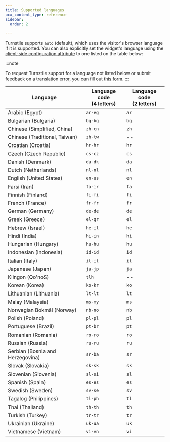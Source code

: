 ```yaml
---
title: Supported languages
pcx_content_type: reference
sidebar:
  order: 2

---
```


Turnstile supports `auto` (default), which uses the visitor's browser language if it is supported. You can also explicitly set the widget's language using the [client-side configuration attribute](/turnstile/get-started/client-side-rendering/#configurations) to one listed on the table below:

:::note

To request Turnstile support for a language not listed below or submit feedback on a translation error, you can fill out [this form](https://forms.gle/Cdz4YTRoagGpVwd7A). 
:::

| Language                         | Language code<br/>(4 letters) | Language code<br/>(2 letters) |
| -------------------------------- | ----------------------------- | ----------------------------- |
| Arabic (Egypt)                   | `ar-eg`                       | `ar`                          |
| Bulgarian (Bulgaria)             | `bg-bg`                       | `bg`                          |
| Chinese (Simplified, China)      | `zh-cn`                       | `zh`                          |
| Chinese (Traditional, Taiwan)    | `zh-tw`                       | --                            |
| Croatian (Croatia)               | `hr-hr`                       | `hr`                          |
| Czech (Czech Republic)           | `cs-cz`                       | `cs`                          |
| Danish (Denmark)                 | `da-dk`                       | `da`                          |
| Dutch (Netherlands)              | `nl-nl`                       | `nl`                          |
| English (United States)          | `en-us`                       | `en`                          |
| Farsi (Iran)                     | `fa-ir`                       | `fa`                          |
| Finnish (Finland)                | `fi-fi`                       | `fi`                          |
| French (France)                  | `fr-fr`                       | `fr`                          |
| German (Germany)                 | `de-de`                       | `de`                          |
| Greek (Greece)                   | `el-gr`                       | `el`                          |
| Hebrew (Israel)                  | `he-il`                       | `he`                          |
| Hindi (India)                    | `hi-in`                       | `hi`                          |
| Hungarian (Hungary)              | `hu-hu`                       | `hu`                          |
| Indonesian (Indonesia)           | `id-id`                       | `id`                          |
| Italian (Italy)                  | `it-it`                       | `it`                          |
| Japanese (Japan)                 | `ja-jp`                       | `ja`                          |
| Klingon (Qo'noS)                 | `tlh`                         | --                            |
| Korean (Korea)                   | `ko-kr`                       | `ko`                          |
| Lithuanian (Lithuania)           | `lt-lt`                       | `lt`                          |
| Malay (Malaysia)                 | `ms-my`                       | `ms`                          |
| Norwegian Bokmål (Norway)        | `nb-no`                       | `nb`                          |
| Polish (Poland)                  | `pl-pl`                       | `pl`                          |
| Portuguese (Brazil)              | `pt-br`                       | `pt`                          |
| Romanian (Romania)               | `ro-ro`                       | `ro`                          |
| Russian (Russia)                 | `ru-ru`                       | `ru`                          |
| Serbian (Bosnia and Herzegovina) | `sr-ba`                       | `sr`                          |
| Slovak (Slovakia)                | `sk-sk`                       | `sk`                          |
| Slovenian (Slovenia)             | `sl-si`                       | `sl`                          |
| Spanish (Spain)                  | `es-es`                       | `es`                          |
| Swedish (Sweden)                 | `sv-se`                       | `sv`                          |
| Tagalog (Philippines)            | `tl-ph`                       | `tl`                          |
| Thai (Thailand)                  | `th-th`                       | `th`                          |
| Turkish (Turkey)                 | `tr-tr`                       | `tr`                          |
| Ukrainian (Ukraine)              | `uk-ua`                       | `uk`                          |
| Vietnamese (Vietnam)             | `vi-vn`                       | `vi`                          |
